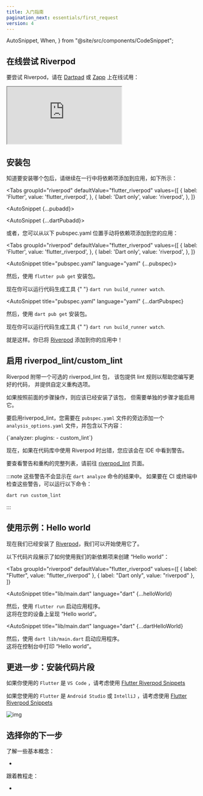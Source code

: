 ```yaml
---
title: 入门指南
pagination_next: essentials/first_request
version: 4
---
```


  AutoSnippet,
  When,
} from "@site/src/components/CodeSnippet";

<!---
## Try Riverpod online
-->
## 在线尝试 Riverpod

<!---
To get a feel of Riverpod, try it online on [Dartpad](https://dartpad.dev/?null_safety=true&id=ef06ab3ce0b822e6cc5db0575248e6e2)
or on [Zapp](https://zapp.run/new):
-->
要尝试 Riverpod，请在 [Dartpad](https://dartpad.dev/?null_safety=true&id=ef06ab3ce0b822e6cc5db0575248e6e2) 
或 [Zapp](https://zapp.run/new) 上在线试用：

<iframe
  src="https://zapp.run/edit/zv2060sv306?theme=dark&lazy=false"
  style={{ width: "100%", border: 0, overflow: "hidden", aspectRatio: "1.5" }}
></iframe>

<!---
## Installing the package
-->
## 安装包

<!---
Once you know what package you want to install, proceed to add the dependency to your app in a single line like this:
-->
知道要安装哪个包后，请继续在一行中将依赖项添加到应用，如下所示：

<Tabs
  groupId="riverpod"
  defaultValue="flutter_riverpod"
  values={[
    { label: 'Flutter', value: 'flutter_riverpod', },
    { label: 'Dart only', value: 'riverpod', },
  ]}
>
<TabItem value="flutter_riverpod">

<AutoSnippet {...pubadd}></AutoSnippet>

</TabItem>

<TabItem value="riverpod">

<AutoSnippet {...dartPubadd}></AutoSnippet>

</TabItem>

</Tabs>

<!---
Alternatively, you can manually add the dependency to your app from within your `pubspec.yaml`:
-->
或者，您可以从以下 pubspec.yaml 位置手动将依赖项添加到您的应用：

<Tabs
  groupId="riverpod"
  defaultValue="flutter_riverpod"
  values={[
    { label: 'Flutter', value: 'flutter_riverpod', },
    { label: 'Dart only', value: 'riverpod', },
  ]}
>
<TabItem value="flutter_riverpod">

<AutoSnippet title="pubspec.yaml" language="yaml" {...pubspec}></AutoSnippet>

<!---
Then, install packages with `flutter pub get`.
-->
然后，使用 `flutter pub get` 安装包。

<!---
<When codegen={true}>
  You can now run the code-generator with{" "}
  <code>dart run build_runner watch</code>.
</When>
-->
<When codegen={true}>
  现在你可以运行代码生成工具 {" "} 
  <code>dart run build_runner watch</code>.
</When>

</TabItem>
<TabItem value="riverpod">

<AutoSnippet
  title="pubspec.yaml"
  language="yaml"
  {...dartPubspec}
></AutoSnippet>

<!---
Then, install packages with `dart pub get`.
-->
然后，使用 `dart pub get` 安装包。

<!---
<When codegen={true}>
  You can now run the code-generator with{" "}
  <code>flutter pub run build_runner watch</code>.
</When>
-->
<When codegen={true}>
  现在你可以运行代码生成工具 {" "} 
  <code>dart run build_runner watch</code>.
</When>

</TabItem>
</Tabs>

<!---
That's it. You've added [Riverpod] to your app!
-->
就是这样。你已将 [Riverpod] 添加到你的应用中！

<!---
## Enabling riverpod_lint/custom_lint
-->
## 启用 riverpod_lint/custom_lint

<!---
Riverpod comes with an optional [riverpod_lint]
package that provides lint rules to help you write better code, and
provide custom refactoring options.
-->
Riverpod 附带一个可选的 riverpod_lint 包，
该包提供 lint 规则以帮助您编写更好的代码，
并提供自定义重构选项。

<!---
The package should already be installed if you followed the previous steps, but a
separate step is necessary to enable it.
-->
如果按照前面的步骤操作，则应该已经安装了该包，
但需要单独的步骤才能启用它。

<!---
To enable [riverpod_lint], you need add an `analysis_options.yaml` placed next to
your `pubspec.yaml` and include the following:
-->
要启用riverpod_lint，您需要在 `pubspec.yaml` 文件的旁边添加一个
`analysis_options.yaml` 文件，并包含以下内容：

<CodeBlock language="yaml" title="analysis_options.yaml">
  {`analyzer:
  plugins:
    - custom_lint`}
</CodeBlock>

<!---
You should now see warnings in your IDE if you made mistakes when using Riverpod
in your codebase.
-->
现在，如果在代码库中使用 Riverpod 时出错，您应该会在 IDE 中看到警告。

<!---
To see the full list of warnings and refactorings, head to the [riverpod_lint] page.
-->
要查看警告和重构的完整列表，请前往 [riverpod_lint] 页面。

<!---
:::note
Those warnings will not show-up in the `dart analyze` command.  
If you want to check those warnings in the CI/terminal, you can run the following:
-->
:::note
这些警告不会显示在 `dart analyze` 命令的结果中。
如果要在 CI 或终端中检查这些警告，可以运行以下命令：

```sh
dart run custom_lint
```

:::

<!---
## Usage example: Hello world
-->
## 使用示例：Hello world

<!---
Now that we have installed [Riverpod], we can start using it.
-->
现在我们已经安装了 [Riverpod]，我们可以开始使用它了。

<!---
The following snippets showcase how to use our new dependency to make a "Hello world":
-->
以下代码片段展示了如何使用我们的新依赖项来创建 “Hello world”：


<Tabs
  groupId="riverpod"
  defaultValue="flutter_riverpod"
  values={[
    { label: "Flutter", value: "flutter_riverpod" },
    { label: "Dart only", value: "riverpod" },
  ]}
>
<TabItem value="flutter_riverpod">

<AutoSnippet
  title="lib/main.dart"
  language="dart"
  {...helloWorld}
></AutoSnippet>

<!---
Then, start the application with `flutter run`.  
This will render "Hello world" on your device.
-->
然后，使用 `flutter run` 启动应用程序。  
这将在您的设备上呈现 “Hello world”。

</TabItem>
<TabItem value="riverpod">

<AutoSnippet
  title="lib/main.dart"
  language="dart"
  {...dartHelloWorld}
></AutoSnippet>

<!---
Then, start the application with `dart lib/main.dart`.  
This will print "Hello world" in the console.
-->
然后，使用 `dart lib/main.dart` 启动应用程序。  
这将在控制台中打印 “Hello world”。

</TabItem>
</Tabs>

<!---
## Going further: Installing code snippets
-->
## 更进一步：安装代码片段

<!---
If you are using `Flutter` and `VS Code` , consider using [Flutter Riverpod Snippets](https://marketplace.visualstudio.com/items?itemName=robert-brunhage.flutter-riverpod-snippets)
-->
如果你使用的 `Flutter` 是 `VS Code` ，请考虑使用 [Flutter Riverpod Snippets](https://marketplace.visualstudio.com/items?itemName=robert-brunhage.flutter-riverpod-snippets)

<!---
If you are using `Flutter` and `Android Studio` or `IntelliJ`, consider using [Flutter Riverpod Snippets](https://plugins.jetbrains.com/plugin/14641-flutter-riverpod-snippets)
-->
如果您使用的 `Flutter` 是 `Android Studio` 或 `IntelliJ` ，请考虑使用 [Flutter Riverpod Snippets](https://plugins.jetbrains.com/plugin/14641-flutter-riverpod-snippets)

![img](/img/snippets/greetingProvider.gif)

<!---
## Choose your next step
-->
## 选择你的下一步

<!---
Learn some basic concepts:
-->
了解一些基本概念：

- <Link documentID="concepts/providers" />

<!---
Follow a cookbook:
-->
跟着教程走：

- <Link documentID="cookbooks/testing" />

[riverpod]: https://github.com/rrousselgit/riverpod
[hooks_riverpod]: https://pub.dev/packages/hooks_riverpod
[flutter_riverpod]: https://pub.dev/packages/flutter_riverpod
[flutter_hooks]: https://github.com/rrousselGit/flutter_hooks
[riverpod_lint]: https://pub.dev/packages/riverpod_lint
